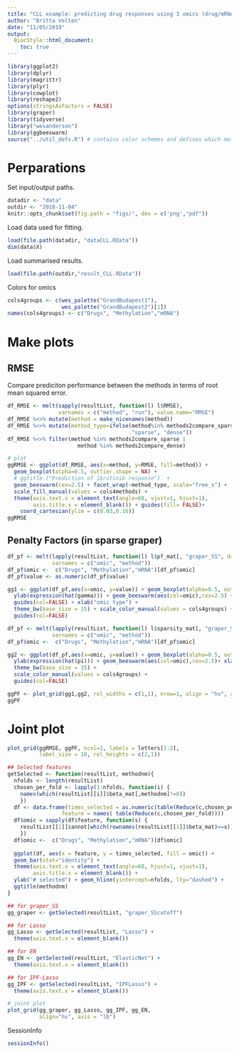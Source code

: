 ```yaml
---
title: "CLL example: predicting drug responses using 3 omics (drug/mRNA/meth) after standardization"
author: "Britta Velten"
date: "11/05/2019"
output:
  BiocStyle::html_document:
    toc: true
---
```


```r
library(ggplot2)
library(dplyr)
library(magrittr)
library(plyr)
library(cowplot)
library(reshape2)
options(stringsAsFactors = FALSE)
library(graper)
library(tidyverse)
library("wesanderson")
library(ggbeeswarm)
source("../util_defs.R") # contains color schemes and defines which methods to include
```

# Perparations
Set input/output paths.
```r
datadir <- "data"
outdir <- "2018-11-04"
knitr::opts_chunk$set(fig.path = "figs/", dev = c('png',"pdf"))
```

Load data used for fitting.
```r
load(file.path(datadir, "dataCLL.RData"))
dim(data$X)
```

Load summarised results.
```r
load(file.path(outdir,"result_CLL.RData"))
```

Colors for omics
```r
cols4groups <- c(wes_palette("GrandBudapest1"),
                 wes_palette("GrandBudapest2")[1])
names(cols4groups) <- c("Drugs", "Methylation","mRNA")
```

# Make plots
## RMSE
Compare prediciton performance between the methods in terms of root mean squared error.
```r
df_RMSE <- melt(sapply(resultList, function(l) l$RMSE),
                varnames = c("method", "run"), value.name="RMSE")
df_RMSE %<>% mutate(method = make_nicenames(method))
df_RMSE %<>% mutate(method_type=ifelse(method%in% methods2compare_sparse,
                                       "sparse", "dense"))  
df_RMSE %<>% filter(method %in% methods2compare_sparse |
                      method %in% methods2compare_dense) 

# plot 
ggRMSE <- ggplot(df_RMSE, aes(x=method, y=RMSE, fill=method)) +
  geom_boxplot(alpha=0.5, outlier.shape = NA) + 
  # ggtitle ("Prediction of ibrutinib response")  +
  geom_beeswarm(cex=2.5) + facet_wrap(~method_type, scale="free_x") +
  scale_fill_manual(values = cols4methods) +
  theme(axis.text.x = element_text(angle=60, vjust=1, hjust=1),
        axis.title.x = element_blank()) + guides(fill= FALSE)+
    coord_cartesian(ylim = c(0.03,0.16))
ggRMSE
```

## Penalty Factors (in sparse graper)
```r
df_pf <- melt(lapply(resultList, function(l) l$pf_mat[, "graper_SS", drop=F]),
              varnames = c("omic", "method"))
df_pf$omic <-  c("Drugs", "Methylation","mRNA")[df_pf$omic]
df_pf$value <- as.numeric(df_pf$value)

gg1 <- ggplot(df_pf,aes(x=omic, y=value)) + geom_boxplot(alpha=0.5, outlier.shape = NA) +
  ylab(expression(hat(gamma))) + geom_beeswarm(aes(col=omic),cex=2.5) +
  guides(col=FALSE) + xlab("omic type") + 
  theme_bw(base_size = 15) + scale_color_manual(values = cols4groups) +
  guides(col=FALSE)

df_pf <- melt(lapply(resultList, function(l) l$sparsity_mat[, "graper_SS", drop=F]),
              varnames = c("omic", "method"))
df_pf$omic <-  c("Drugs", "Methylation","mRNA")[df_pf$omic]

gg2 <- ggplot(df_pf,aes(x=omic, y=value)) + geom_boxplot(alpha=0.5, outlier.shape = NA) +
  ylab(expression(hat(pi))) + geom_beeswarm(aes(col=omic),cex=2.5)+ xlab("omic type") + 
  theme_bw(base_size = 15) +
  scale_color_manual(values = cols4groups) +
  guides(col=FALSE)

ggPF <- plot_grid(gg1,gg2, rel_widths = c(1,1), nrow=1, align = "hv", axis = "lb")
ggPF
```

# Joint plot
```r
plot_grid(ggRMSE, ggPF, ncol=1, labels = letters[1:2],
          label_size = 18, rel_heights = c(2,1))
```



```r
## Selected features
getSelected <- function(resultList, methodnm){
  nfolds <- length(resultList)
  chosen_per_fold <- lapply(1:nfolds, function(i) {
    names(which(resultList[[i]]$beta_mat[,methodnm]!=0))
    })
  df <- data.frame(times_selected = as.numeric(table(Reduce(c,chosen_per_fold))),
                 feature = names( table(Reduce(c,chosen_per_fold))))
  df$omic = sapply(df$feature, function(s) {
    resultList[[1]]$annot[which(rownames(resultList[[1]]$beta_mat)==s)]
    })
  df$omic <-  c("Drugs", "Methylation","mRNA")[df$omic]
  
  ggplot(df, aes(x = feature, y = times_selected, fill = omic)) +
  geom_bar(stat="identity") + 
  theme(axis.text.x = element_text(angle=60, hjust=1, vjust=1),
        axis.title.x = element_blank()) +
  ylab("# selected") + geom_hline(yintercept=nfolds, lty="dashed") +
  ggtitle(methodnm)
}

## for graper_SS
gg_graper <- getSelected(resultList, "graper_SScutoff")

## for Lasso
gg_Lasso <- getSelected(resultList, "Lasso") +
  theme(axis.text.x = element_blank())

## for EN
gg_EN <- getSelected(resultList, "ElasticNet") +
  theme(axis.text.x = element_blank())

## for IPF-Lasso
gg_IPF <- getSelected(resultList, "IPFLasso") +
  theme(axis.text.x = element_blank())

# joint plot
plot_grid(gg_graper, gg_Lasso, gg_IPF, gg_EN,
          align="hv", axis = "lb")
```

SessionInfo
```r
sessionInfo()
```


